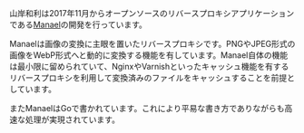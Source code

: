
山岸和利は2017年11月からオープンソースのリバースプロキシアプリケーションである<a href="https://manael.org/" rel="noopener noreferrer" target="_blank">Manael</a>の開発を行っています。

Manaelは画像の変換に主眼を置いたリバースプロキシです。PNGやJPEG形式の画像をWebP形式へと動的に変換する機能を有しています。Manael自体の機能は最小限に留められていて、NginxやVarnishといったキャッシュ機能を有するリバースプロキシを利用して変換済みのファイルをキャッシュすることを前提としています。

またManaelはGoで書かれています。これにより平易な書き方でありながらも高速な処理が実現されています。

